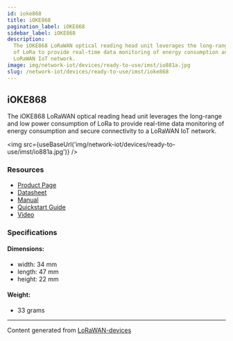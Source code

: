 ```yaml
---
id: ioke868
title: iOKE868
pagination_label: iOKE868
sidebar_label: iOKE868
description:
  The iOKE868 LoRaWAN optical reading head unit leverages the long-range and low power consumption
  of LoRa to provide real-time data monitoring of energy consumption and secure connectivity to a
  LoRaWAN IoT network.
image: img/network-iot/devices/ready-to-use/imst/io881a.jpg
slug: /network-iot/devices/ready-to-use/imst/ioke868
---
```



## iOKE868

The iOKE868 LoRaWAN optical reading head unit leverages the long-range and low power consumption of
LoRa to provide real-time data monitoring of energy consumption and secure connectivity to a LoRaWAN
IoT network.

<img src={useBaseUrl('img/network-iot/devices/ready-to-use/imst/io881a.jpg')} />

### Resources

- [Product Page](https://wireless-solutions.de/products/lora-solutions-by-imst/ioke868-lorawan-optical-unit/)
- [Datasheet](https://wireless-solutions.de/downloadfile/ioke868-documents/)
- [Manual](https://wireless-solutions.de/downloadfile/ioke868-documents/?ind=1684754240298&filename=iOKE868_LoRaWAN_UserManual_V1_2.pdf&wpdmdl=8233&refresh=648a291d3364c1686776093)
- [Quickstart Guide](https://wireless-solutions.de/downloadfile/ioke868-documents/?ind=1684754236765&filename=iOKE868_LoRaWAN_AN031_QuickStartGuide_V1_2.pdf&wpdmdl=8233&refresh=648a291d3370d1686776093)
- [Video](https://youtu.be/QeGTIGgXy8U)

### Specifications

#### Dimensions:

- width: 34 mm
- length: 47 mm
- height: 22 mm

#### Weight:

- 33 grams

---

Content generated from [LoRaWAN-devices](https://github.com/TheThingsNetwork/lorawan-devices)

